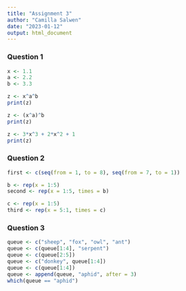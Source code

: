 ```yaml
---
title: "Assignment 3"
author: "Camilla Salwen"
date: "2023-01-12"
output: html_document
---
```


### Question 1
```r
x <- 1.1
a <- 2.2
b <- 3.3

z <- x^a^b
print(z)

z <- (x^a)^b
print(z)

z <- 3*x^3 + 2*x^2 + 1 
print(z)
```

### Question 2
```r
first <- c(seq(from = 1, to = 8), seq(from = 7, to = 1)) 

b <- rep(x = 1:5)
second <- rep(x = 1:5, times = b)

c <- rep(x = 1:5)
third <- rep(x = 5:1, times = c)

```

### Question 3
```r
queue <- c("sheep", "fox", "owl", "ant")
queue <- c(queue[1:4], "serpent")
queue <- c(queue[2:5])
queue <- c("donkey", queue[1:4])
queue <- c(queue[1:4])
queue <- append(queue, "aphid", after = 3)
which(queue == "aphid")
```


